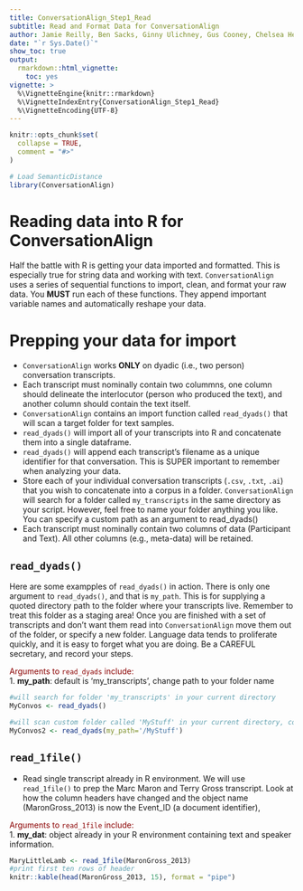 ```yaml
---
title: ConversationAlign_Step1_Read
subtitle: Read and Format Data for ConversationAlign
author: Jamie Reilly, Ben Sacks, Ginny Ulichney, Gus Cooney, Chelsea Helion
date: "`r Sys.Date()`"
show_toc: true
output:
  rmarkdown::html_vignette:
    toc: yes
vignette: >
  %\VignetteEngine{knitr::rmarkdown}
  %\VignetteIndexEntry{ConversationAlign_Step1_Read}
  %\VignetteEncoding{UTF-8}
---
```


```r
knitr::opts_chunk$set(
  collapse = TRUE,
  comment = "#>"
)
```

```r
# Load SemanticDistance
library(ConversationAlign)
```

# Reading data into R for ConversationAlign
Half the battle with R is getting your data imported and formatted. This is especially true for string data and working with text. `ConversationAlign` uses a series of sequential functions to import, clean, and format your raw data. You **MUST** run each of these functions. They append important variable names and automatically reshape your data. <br>

# Prepping your data for import
- `ConversationAlign` works **ONLY** on dyadic (i.e., two person) conversation transcripts. 
- Each transcript must nominally contain two colummns, one column should delineate the interlocutor (person who produced the text), and another column should contain the text itself.
- `ConversationAlign` contains an import function called `read_dyads()` that will scan a target folder for text samples.
- `read_dyads()` will import all of your transcripts into R and concatenate them into a single dataframe.
-  `read_dyads()` will append each transcript's filename as a unique identifier for that conversation. This is SUPER important to remember when analyzing your data.
- Store each of your individual conversation transcripts (`.csv`, `.txt`, `.ai`) that you wish to concatenate into a corpus in a folder. `ConversationAlign` will search for a folder called `my_transcripts` in the same directory as your script.  However, feel free to name your folder anything you like. You can specify a custom path as an argument to read_dyads()
- Each transcript must nominally contain two columns of data (Participant and Text). All other columns (e.g., meta-data) will be retained. 

## `read_dyads()`  
Here are some exampples of `read_dyads()` in action. There is only one argument to `read_dyads()`, and that is `my_path`. This is for supplying a quoted directory path to the folder where your transcripts live. Remember to treat this folder as a staging area!  Once you are finished with a set of transcripts and don't want them read into `ConversationAlign` move them out of the folder, or specify a new folder.  Language data tends to proliferate quickly, and it is easy to forget what you are doing. Be a CAREFUL secretary, and record your steps.

<span style="color: darkred;">Arguments to `read_dyads` include:</span>  <br>
1. **my_path**: default is 'my_transcripts', change path to your folder name<br>
```r
#will search for folder 'my_transcripts' in your current directory
MyConvos <- read_dyads()

#will scan custom folder called 'MyStuff' in your current directory, concatenating all files in that folder into a single dataframe
MyConvos2 <- read_dyads(my_path='/MyStuff')
```

## `read_1file()`
- Read single transcript already in R environment. We will use `read_1file()` to prep the Marc Maron and Terry Gross transcript. Look at how the column headers have changed and the object name (MaronGross_2013) is now the Event_ID (a document identifier), <br>

<span style="color: darkred;">Arguments to `read_1file` include:</span>  <br>
1. **my_dat**: object already in your R environment containing text and speaker information.
```r
MaryLittleLamb <- read_1file(MaronGross_2013)
#print first ten rows of header
knitr::kable(head(MaronGross_2013, 15), format = "pipe")
```
<br>
